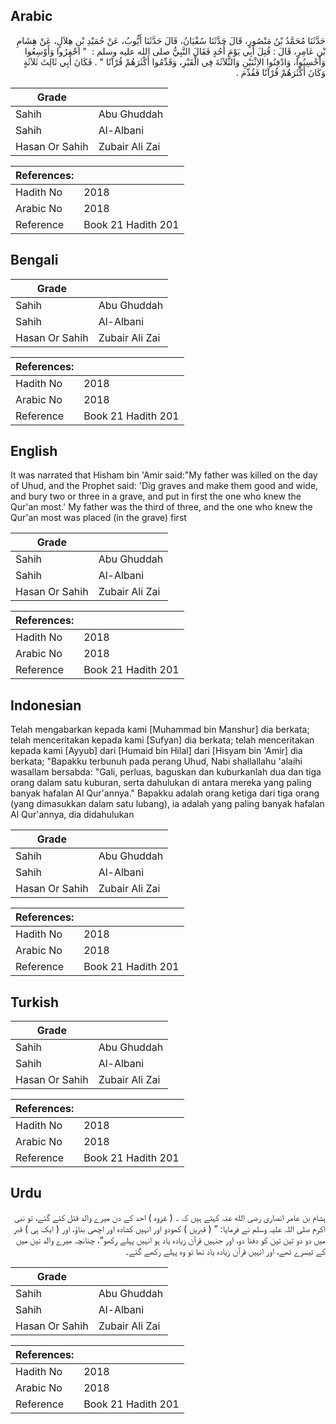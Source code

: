 ## Arabic


<div dir="rtl" lang="ar" style={{fontSize:'larger',backgroundColor:'#f8f9fa',padding:20}}>
حَدَّثَنَا مُحَمَّدُ بْنُ مَنْصُورٍ، قَالَ حَدَّثَنَا سُفْيَانُ، قَالَ حَدَّثَنَا أَيُّوبُ، عَنْ حُمَيْدِ بْنِ هِلاَلٍ، عَنْ هِشَامِ بْنِ عَامِرٍ، قَالَ ‏:‏ قُتِلَ أَبِي يَوْمَ أُحُدٍ فَقَالَ النَّبِيُّ صلى الله عليه وسلم ‏:‏ ‏ "‏ احْفِرُوا وَأَوْسِعُوا وَأَحْسِنُوا، وَادْفِنُوا الاِثْنَيْنِ وَالثَّلاَثَةَ فِي الْقَبْرِ، وَقَدِّمُوا أَكْثَرَهُمْ قُرْآنًا ‏"‏ ‏.‏ فَكَانَ أَبِي ثَالِثَ ثَلاَثَةٍ وَكَانَ أَكْثَرَهُمْ قُرْآنًا فَقُدِّمَ ‏.‏
</div>
<div style={{backgroundColor:'#f8f9fa',padding:20, marginBottom: 10}}><table> <thead> <tr> <th>Grade</th> <th></th> </tr> </thead> <tbody> <tr><td>Sahih</td><td>Abu Ghuddah</td></tr><tr><td>Sahih</td><td>Al-Albani</td></tr><tr><td>Hasan Or Sahih</td><td>Zubair Ali Zai</td></tr></tbody></table><table> <thead> <tr> <th>References:</th> <th></th> </tr> </thead> <tbody><tr><td>Hadith No</td><td>2018</td></tr><tr><td>Arabic No</td><td>2018</td></tr><tr><td>Reference</td><td>Book 21 Hadith 201</td></tr></tbody></table></div>

## Bengali


<div dir="ltr" lang="bn" style={{fontSize:'larger',backgroundColor:'#f8f9fa',padding:20}}>

</div>
<div style={{backgroundColor:'#f8f9fa',padding:20, marginBottom: 10}}><table> <thead> <tr> <th>Grade</th> <th></th> </tr> </thead> <tbody> <tr><td>Sahih</td><td>Abu Ghuddah</td></tr><tr><td>Sahih</td><td>Al-Albani</td></tr><tr><td>Hasan Or Sahih</td><td>Zubair Ali Zai</td></tr></tbody></table><table> <thead> <tr> <th>References:</th> <th></th> </tr> </thead> <tbody><tr><td>Hadith No</td><td>2018</td></tr><tr><td>Arabic No</td><td>2018</td></tr><tr><td>Reference</td><td>Book 21 Hadith 201</td></tr></tbody></table></div>

## English


<div dir="ltr" lang="en" style={{fontSize:'larger',backgroundColor:'#f8f9fa',padding:20}}>
It was narrated that Hisham bin 'Amir said:"My father was killed on the day of Uhud, and the Prophet said: 'Dig graves and make them good and wide, and bury two or three in a grave, and put in first the one who knew the Qur'an most.' My father was the third of three, and the one who knew the Qur'an most was placed (in the grave) first
</div>
<div style={{backgroundColor:'#f8f9fa',padding:20, marginBottom: 10}}><table> <thead> <tr> <th>Grade</th> <th></th> </tr> </thead> <tbody> <tr><td>Sahih</td><td>Abu Ghuddah</td></tr><tr><td>Sahih</td><td>Al-Albani</td></tr><tr><td>Hasan Or Sahih</td><td>Zubair Ali Zai</td></tr></tbody></table><table> <thead> <tr> <th>References:</th> <th></th> </tr> </thead> <tbody><tr><td>Hadith No</td><td>2018</td></tr><tr><td>Arabic No</td><td>2018</td></tr><tr><td>Reference</td><td>Book 21 Hadith 201</td></tr></tbody></table></div>

## Indonesian


<div dir="ltr" lang="id" style={{fontSize:'larger',backgroundColor:'#f8f9fa',padding:20}}>
Telah mengabarkan kepada kami [Muhammad bin Manshur] dia berkata; telah menceritakan kepada kami [Sufyan] dia berkata; telah menceritakan kepada kami [Ayyub] dari [Humaid bin Hilal] dari [Hisyam bin 'Amir] dia berkata; "Bapakku terbunuh pada perang Uhud, Nabi shallallahu 'alaihi wasallam bersabda: "Gali, perluas, baguskan dan kuburkanlah dua dan tiga orang dalam satu kuburan, serta dahulukan di antara mereka yang paling banyak hafalan Al Qur'annya." Bapakku adalah orang ketiga dari tiga orang (yang dimasukkan dalam satu lubang), ia adalah yang paling banyak hafalan Al Qur'annya, dia didahulukan
</div>
<div style={{backgroundColor:'#f8f9fa',padding:20, marginBottom: 10}}><table> <thead> <tr> <th>Grade</th> <th></th> </tr> </thead> <tbody> <tr><td>Sahih</td><td>Abu Ghuddah</td></tr><tr><td>Sahih</td><td>Al-Albani</td></tr><tr><td>Hasan Or Sahih</td><td>Zubair Ali Zai</td></tr></tbody></table><table> <thead> <tr> <th>References:</th> <th></th> </tr> </thead> <tbody><tr><td>Hadith No</td><td>2018</td></tr><tr><td>Arabic No</td><td>2018</td></tr><tr><td>Reference</td><td>Book 21 Hadith 201</td></tr></tbody></table></div>

## Turkish


<div dir="ltr" lang="tr" style={{fontSize:'larger',backgroundColor:'#f8f9fa',padding:20}}>

</div>
<div style={{backgroundColor:'#f8f9fa',padding:20, marginBottom: 10}}><table> <thead> <tr> <th>Grade</th> <th></th> </tr> </thead> <tbody> <tr><td>Sahih</td><td>Abu Ghuddah</td></tr><tr><td>Sahih</td><td>Al-Albani</td></tr><tr><td>Hasan Or Sahih</td><td>Zubair Ali Zai</td></tr></tbody></table><table> <thead> <tr> <th>References:</th> <th></th> </tr> </thead> <tbody><tr><td>Hadith No</td><td>2018</td></tr><tr><td>Arabic No</td><td>2018</td></tr><tr><td>Reference</td><td>Book 21 Hadith 201</td></tr></tbody></table></div>

## Urdu


<div dir="rtl" lang="ur" style={{fontSize:'larger',backgroundColor:'#f8f9fa',padding:20}}>
ہشام بن عامر انصاری رضی الله عنہ کہتے ہیں کہ ۔ ( غزوہ ) احد کے دن میرے والد قتل کئے گئے، تو نبی اکرم صلی اللہ علیہ وسلم نے فرمایا: ” ( قبریں ) کھودو اور انہیں کشادہ اور اچھی بناؤ، اور ( ایک ہی ) قبر میں دو دو تین تین کو دفنا دو، اور جنہیں قرآن زیادہ یاد ہو انہیں پہلے رکھو“، چنانچہ میرے والد تین میں کے تیسرے تھے، اور انہیں قرآن زیادہ یاد تھا تو وہ پہلے رکھے گئے۔
</div>
<div style={{backgroundColor:'#f8f9fa',padding:20, marginBottom: 10}}><table> <thead> <tr> <th>Grade</th> <th></th> </tr> </thead> <tbody> <tr><td>Sahih</td><td>Abu Ghuddah</td></tr><tr><td>Sahih</td><td>Al-Albani</td></tr><tr><td>Hasan Or Sahih</td><td>Zubair Ali Zai</td></tr></tbody></table><table> <thead> <tr> <th>References:</th> <th></th> </tr> </thead> <tbody><tr><td>Hadith No</td><td>2018</td></tr><tr><td>Arabic No</td><td>2018</td></tr><tr><td>Reference</td><td>Book 21 Hadith 201</td></tr></tbody></table></div>